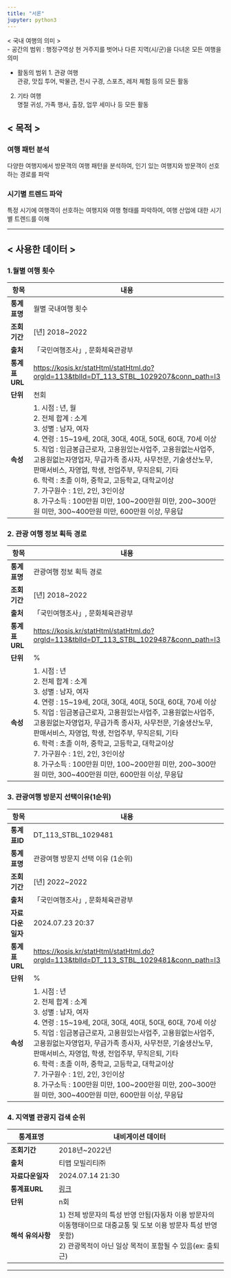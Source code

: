 ```yaml
---
title: "서론"
jupyter: python3
---
```


\< 국내 여행의 의미 \>\
- 공간의 범위 : 행정구역상 현 거주지를 벗어나 다른 지역(시/군)을 다녀온 모든 여행을 의미

-   활동의 범위 1. 관광 여행\
    관광, 맛집 투어, 박물관, 전시 구경, 스포츠, 레저 체험 등의 모든 활동

2.  기타 여행\
    명절 귀성, 가족 행사, 출장, 업무 세미나 등 모든 활동

## \< 목적 \>

### 여행 패턴 분석

다양한 여행지에서 방문객의 여행 패턴을 분석하여, 인기 있는 여행지와 방문객이 선호하는 경로를 파악

### 시기별 트렌드 파악

특정 시기에 여행객이 선호하는 여행지와 여행 형태를 파악하여, 여행 산업에 대한 시기별 트렌드를 이해

------------------------------------------------------------------------

## \< 사용한 데이터 \>

### 1.월별 여행 횟수

| **항목**      | **내용**                                                                                                                                                                                                                                                                                                                                                                                                                                                                                                                            |
|---------------|---------------------------------------------------------|
| **통계표명**  | 월별 국내여행 횟수                                                                                                                                                                                                                                                                                                                                                                                                                                                                                                                  |
| **조회기간**  | \[년\] 2018\~2022                                                                                                                                                                                                                                                                                                                                                                                                                                                                                                                   |
| **출처**      | 「국민여행조사」, 문화체육관광부                                                                                                                                                                                                                                                                                                                                                                                                                                                                                                    |
| **통계표URL** | <https://kosis.kr/statHtml/statHtml.do?orgId=113&tblId=DT_113_STBL_1029207&conn_path=I3>                                                                                                                                                                                                                                                                                                                                                                                                                                            |
| **단위**      | 천회                                                                                                                                                                                                                                                                                                                                                                                                                                                                                                                                |
| **속성**      | 1\. 시점 : 년, 월 <br> 2. 전체 합계 : 소계 <br> 3. 성별 : 남자, 여자 <br> 4. 연령 : 15\~19세, 20대, 30대, 40대, 50대, 60대, 70세 이상 <br> 5. 직업 : 임금봉급근로자, 고용원있는사업주, 고용원없는사업주, 고용원없는자영업자, 무급가족 종사자, 사무전문, 기술생산노무, 판매서비스, 자영업, 학생, 전업주부, 무직은퇴, 기타 <br> 6. 학력 : 초졸 이하, 중학교, 고등학교, 대학교이상 <br> 7. 가구원수 : 1인, 2인, 3인이상 <br> 8. 가구소득 : 100만원 미만, 100\~200만원 미만, 200\~300만원 미만, 300\~400만원 미만, 600만원 이상, 무응답 |

### 2. 관광 여행 정보 획득 경로

| **항목**      | **내용**                                                                                                                                                                                                                                                                                                                                                                                                                                                                                                                        |
|---------------|---------------------------------------------------------|
| **통계표명**  | 관광여행 정보 획득 경로                                                                                                                                                                                                                                                                                                                                                                                                                                                                                                         |
| **조회기간**  | \[년\] 2018\~2022                                                                                                                                                                                                                                                                                                                                                                                                                                                                                                               |
| **출처**      | 「국민여행조사」, 문화체육관광부                                                                                                                                                                                                                                                                                                                                                                                                                                                                                                |
| **통계표URL** | <https://kosis.kr/statHtml/statHtml.do?orgId=113&tblId=DT_113_STBL_1029487&conn_path=I3>                                                                                                                                                                                                                                                                                                                                                                                                                                        |
| **단위**      | \%                                                                                                                                                                                                                                                                                                                                                                                                                                                                                                                              |
| **속성**      | 1\. 시점 : 년 <br> 2. 전체 합계 : 소계 <br> 3. 성별 : 남자, 여자 <br> 4. 연령 : 15\~19세, 20대, 30대, 40대, 50대, 60대, 70세 이상 <br> 5. 직업 : 임금봉급근로자, 고용원있는사업주, 고용원없는사업주, 고용원없는자영업자, 무급가족 종사자, 사무전문, 기술생산노무, 판매서비스, 자영업, 학생, 전업주부, 무직은퇴, 기타 <br> 6. 학력 : 초졸 이하, 중학교, 고등학교, 대학교이상 <br> 7. 가구원수 : 1인, 2인, 3인이상 <br> 8. 가구소득 : 100만원 미만, 100\~200만원 미만, 200\~300만원 미만, 300\~400만원 미만, 600만원 이상, 무응답 |

### 3. 관광여행 방문지 선택이유(1순위)

| **항목**         | **내용**                                                                                                                                                                                                                                                                                                                                                                                                                                                                                                                        |
|---------------|---------------------------------------------------------|
| **통계표ID**     | DT_113_STBL_1029481                                                                                                                                                                                                                                                                                                                                                                                                                                                                                                             |
| **통계표명**     | 관광여행 방문지 선택 이유 (1순위)                                                                                                                                                                                                                                                                                                                                                                                                                                                                                               |
| **조회기간**     | \[년\] 2022\~2022                                                                                                                                                                                                                                                                                                                                                                                                                                                                                                               |
| **출처**         | 「국민여행조사」, 문화체육관광부                                                                                                                                                                                                                                                                                                                                                                                                                                                                                                |
| **자료다운일자** | 2024.07.23 20:37                                                                                                                                                                                                                                                                                                                                                                                                                                                                                                                |
| **통계표URL**    | <https://kosis.kr/statHtml/statHtml.do?orgId=113&tblId=DT_113_STBL_1029481&conn_path=I3>                                                                                                                                                                                                                                                                                                                                                                                                                                        |
| **단위**         | \%                                                                                                                                                                                                                                                                                                                                                                                                                                                                                                                              |
| **속성**         | 1\. 시점 : 년 <br> 2. 전체 합계 : 소계 <br> 3. 성별 : 남자, 여자 <br> 4. 연령 : 15\~19세, 20대, 30대, 40대, 50대, 60대, 70세 이상 <br> 5. 직업 : 임금봉급근로자, 고용원있는사업주, 고용원없는사업주, 고용원없는자영업자, 무급가족 종사자, 사무전문, 기술생산노무, 판매서비스, 자영업, 학생, 전업주부, 무직은퇴, 기타 <br> 6. 학력 : 초졸 이하, 중학교, 고등학교, 대학교이상 <br> 7. 가구원수 : 1인, 2인, 3인이상 <br> 8. 가구소득 : 100만원 미만, 100\~200만원 미만, 200\~300만원 미만, 300\~400만원 미만, 600만원 이상, 무응답 |

### 4. 지역별 관광지 검색 순위

| **통계표명**      | 내비게이션 데이터                                                                                                                                                                |
|----------------|--------------------------------------------------------|
| **조회기간**      | 2018년\~2022년                                                                                                                                                                   |
| **출처**          | 티맵 모빌리티㈜                                                                                                                                                                  |
| **자료다운일자**  | 2024.07.14 21:30                                                                                                                                                                 |
| **통계표URL**     | [링크](#)                                                                                                                                                                        |
| **단위**          | n회                                                                                                                                                                              |
| **해석 유의사항** | 1\) 전체 방문자의 특성 반영 안됨(자동차 이용 방문자의 이동행태이므로 대중교통 및 도보 이용 방문자 특성 반영 못함) <br> 2) 관광목적이 아닌 일상 목적이 포함될 수 있음(ex: 출퇴근) |

------------------------------------------------------------------------
